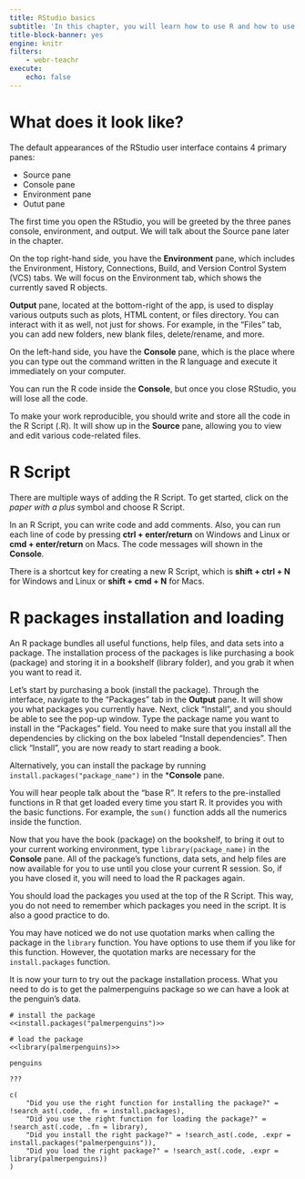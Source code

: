 ```yaml
---
title: RStudio basics
subtitle: 'In this chapter, you will learn how to use R and how to use it with RStudio.'
title-block-banner: yes
engine: knitr
filters:
    - webr-teachr
execute: 
    echo: false
---
```


# What does it look like?
The default appearances of the RStudio user interface contains 4 primary panes:

- Source pane
- Console pane
- Environment pane
- Outut pane

The first time you open the RStudio, you will be greeted by the three panes console, environment, and output. We will talk about the Source pane later in the chapter.

<!-- interface picture with 3 panes -->

On the top right-hand side, you have the **Environment** pane, which includes the Environment, History, Connections, Build, and Version Control System (VCS) tabs. We will focus on the Environment tab, which shows the currently saved R objects.

**Output** pane, located at the bottom-right of the app, is used to display various outputs such as plots, HTML content, or files directory. You can interact with it as well, not just for shows. For example, in the "Files" tab, you can add new folders, new blank files, delete/rename, and more.

On the left-hand side, you have the **Console** pane, which is the place where you can type out the command written in the R language and execute it immediately on your computer.

:::{.callout-important}
You can run the R code inside the **Console**, but once you close RStudio, you will lose all the code.
:::

To make your work reproducible, you should write and store all the code in the R Script (.R). It will show up in the **Source** pane, allowing you to view and edit various code-related files.

<!-- interface picture with 4 panes, add source pane --> 


# R Script

There are multiple ways of adding the R Script. To get started, click on the *paper with a plus* symbol and choose R Script. 

<!-- new file button screenshot -->

In an R Script, you can write code and add comments. Also, you can run each line of code by pressing **ctrl + enter/return** on Windows and Linux or **cmd + enter/return** on Macs. The code messages will shown in the **Console**.

:::{.callout-tip}
There is a shortcut key for creating a new R Script, which is **shift + ctrl + N** for Windows and Linux or **shift + cmd + N** for Macs.
:::


# R packages installation and loading

An R package bundles all useful functions, help files, and data sets into a package. The installation process of the packages is like purchasing a book (package) and storing it in a bookshelf (library folder), and you grab it when you want to read it.

<!-- put the book in the shelf picture -->

Let's start by purchasing a book (install the package). Through the interface, navigate to the "Packages" tab in the **Output** pane. It will show you what packages you currently have. Next, click "Install", and you should be able to see the pop-up window. Type the package name you want to install in the "Packages" field. You need to make sure that you install all the dependencies by clicking on the box labeled "Install dependencies". Then click "Install", you are now ready to start reading a book.

Alternatively, you can install the package by running `install.packages("package_name")` in the ***Console** pane.

:::{.callout-note}
You will hear people talk about the "base R". It refers to the pre-installed functions in R that get loaded every time you start R. It provides you with the basic functions. For example, the `sum()` function adds all the numerics inside the function.
:::

<!-- packages window picture and pop-up picture -->

Now that you have the book (package) on the bookshelf, to bring it out to your current working environment, type `library(package_name)` in the **Console** pane. All of the package's functions, data sets, and help files are now available for you to use until you close your current R session. So, if you have closed it, you will need to load the R packages again.

You should load the packages you used at the top of the R Script. This way, you do not need to remember which packages you need in the script. It is also a good practice to do.

:::{.callout-important}
You may have noticed we do not use quotation marks when calling the package in the `library` function. You have options to use them if you like for this function. However, the quotation marks are necessary for the `install.packages` function.
:::

:::{.callout-caution}
It is now your turn to try out the package installation process. What you need to do is to get the palmerpenguins package so we can have a look at the penguin's data.
:::

```webr-teachr
# install the package
<<install.packages("palmerpenguins")>>

# load the package
<<library(palmerpenguins)>>

penguins

???

c(
    "Did you use the right function for installing the package?" = !search_ast(.code, .fn = install.packages),
    "Did you use the right function for loading the package?" = !search_ast(.code, .fn = library),
    "Did you install the right package?" = !search_ast(.code, .expr = install.packages("palmerpenguins")),
    "Did you load the right package?" = !search_ast(.code, .expr = library(palmerpenguins))
)

```
